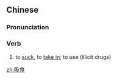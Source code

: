 ==Chinese==
{{zh-forms}}

===Pronunciation===
{{zh-pron
|m=xīshí
|cat=v
}}

===Verb===
{{zh-verb}}

# to [[suck]], to [[take in]]; to use (illicit drugs)

[[zh:吸食]]
